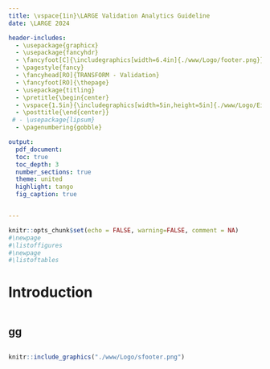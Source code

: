 ```yaml
---
title: \vspace{1in}\LARGE Validation Analytics Guideline
date: \LARGE 2024

header-includes:
  - \usepackage{graphicx}
  - \usepackage{fancyhdr}
  - \fancyfoot[C]{\includegraphics[width=6.4in]{./www/Logo/footer.png}}
  - \pagestyle{fancy}
  - \fancyhead[RO]{TRANSFORM - Validation}
  - \fancyfoot[RO]{\thepage}
  - \usepackage{titling}
  - \pretitle{\begin{center}
  - \vspace{1.5in}{\includegraphics[width=5in,height=5in]{./www/Logo/EiA_logo.png}\LARGE\\}}
  - \posttitle{\end{center}}
 # - \usepackage{lipsum}
  - \pagenumbering{gobble}

output: 
  pdf_document:
  toc: true
  toc_depth: 3
  number_sections: true
  theme: united
  highlight: tango
  fig_caption: true


---
```


\newpage 
\pagenumbering{arabic}
\tableofcontents
\newpage






```r
knitr::opts_chunk$set(echo = FALSE, warning=FALSE, comment = NA)
#\newpage
#\listoffigures
#\newpage
#\listoftables

```

# Introduction



```r

```

## gg

```r

```

\vfill
```r
knitr::include_graphics("./www/Logo/sfooter.png")
```


